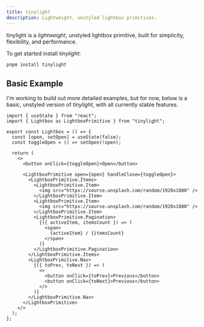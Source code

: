 ```yaml
---
title: tinylight
description: Lightweight, unstyled lightbox primitives.
---
```


tinylight is a _lightweight_, unstyled lightbox primitive, built for simplicity, flexibility, and performance.

To get started install _tinylight_:

```bash title="pnpm"
pnpm install tinylight
```

## Basic Example

I'm working to build out more detailed examples, but for now, below is a basic, unstyled version of _tinylight_, with all currently stable features.

```tsx title="Lightbox"
import { useState } from "react";
import { Lightbox as LightboxPrimitive } from "tinylight";

export const Lightbox = () => {
  const [open, setOpen] = useState(false);
  const toggleOpen = () => setOpen(!open);

  return (
    <>
      <button onClick={toggleOpen}>Open</button>

      <LightboxPrimitive open={open} handleClose={toggleOpen}>
        <LightboxPrimitive.Items>
          <LightboxPrimitive.Item>
            <img src="https://source.unsplash.com/random/1920x1080" />
          </LightboxPrimitive.Item>
          <LightboxPrimitive.Item>
            <img src="https://source.unsplash.com/random/1920x1080" />
          </LightboxPrimitive.Item>
          <LightboxPrimitive.Pagination>
            {({ activeItem, itemsCount }) => (
              <span>
                {activeItem} / {itemsCount}
              </span>
            )}
          </LightboxPrimitive.Pagination>
        </LightboxPrimitive.Items>
        <LightboxPrimitive.Nav>
          {({ toPrev, toNext }) => (
            <>
              <button onClick={toPrev}>Previous</button>
              <button onClick={toNext}>Previous</button>
            </>
          )}
        </LightboxPrimitive.Nav>
      </LightboxPrimitive>
    </>
  );
};
```

